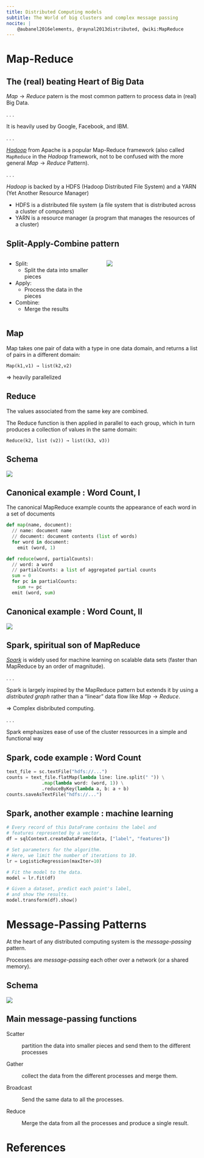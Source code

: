 ```yaml
---
title: Distributed Computing models
subtitle: The World of big clusters and complex message passing
nocite: |
    @aubanel2016elements, @raynal2013distributed, @wiki:MapReduce
---
```


# Map-Reduce


## The (real) beating Heart of Big Data

$Map\rightarrow{}Reduce$ patern is the most common pattern to process data in (real) Big Data.

. . .

It is heavily used by Google, Facebook, and IBM.

. . .

[*Hadoop*](https://hadoop.apache.org/) from Apache is a popular Map-Reduce framework (also called `MapReduce` in the *Hadoop* framework, not to be confused with the more general $Map\rightarrow{}Reduce$ Pattern).

. . .

*Hadoop* is backed by a HDFS (Hadoop Distributed File System) and a YARN (Yet Another Resource Manager)

- HDFS is a distributed file system (a file system that is distributed across a cluster of computers)
- YARN is a resource manager (a program that manages the resources of a cluster)

## Split-Apply-Combine pattern

::::::: {.columns}
:::::: {.column width="50%"}
::::: incremental
- Split:
  - Split the data into smaller pieces
- Apply:
  - Process the data in the pieces
- Combine:
  - Merge the results
:::::
::::::
:::::: {.column width="50%"}
:::::{.fragment}
![](figs/distributed-sandwich.png){ .notransparent .noinvert fig-align="center" }
:::::
::::::
:::::::

## Map

Map takes one pair of data with a type in one data domain, and returns a list of pairs in a different domain:

`Map(k1,v1) → list(k2,v2)`

$\Longrightarrow$ heavily parallelized

## Reduce

The values associated from the same key are combined.

The Reduce function is then applied in parallel to each group, which in turn produces a collection of values in the same domain:

`Reduce(k2, list (v2)) → list((k3, v3))`

## Schema

![](tikz-figures/mapreduce.svg){fig-align="center"}

## Canonical example : Word Count, I

The canonical MapReduce example counts the appearance of each word in a set of documents

```python
def map(name, document):
  // name: document name
  // document: document contents (list of words)
  for word in document:
    emit (word, 1)

def reduce(word, partialCounts):
  // word: a word
  // partialCounts: a list of aggregated partial counts
  sum = 0
  for pc in partialCounts:
    sum += pc
  emit (word, sum)
```

## Canonical example : Word Count, II

![](figs/wordcount.jpeg){fig-align="center"}

## Spark, spiritual son of MapReduce

[*Spark*](https://spark.apache.org/) is widely used for machine learning on scalable data sets (faster than MapReduce by an order of magnitude).

. . .

Spark is largely inspired by the MapReduce pattern but extends it by using a _distributed graph_ rather than a "linear" data flow like $Map\rightarrow{}Reduce$.

$\Longrightarrow$ Complex disbributed computing.

. . .

Spark emphasizes ease of use of the cluster ressources in a simple and functional way

## Spark, code example : Word Count

\small
```python
text_file = sc.textFile("hdfs://...")
counts = text_file.flatMap(lambda line: line.split(" ")) \
             .map(lambda word: (word, 1)) \
             .reduceByKey(lambda a, b: a + b)
counts.saveAsTextFile("hdfs://...")
```

## Spark, another example : machine learning

\small 
```python
# Every record of this DataFrame contains the label and
# features represented by a vector.
df = sqlContext.createDataFrame(data, ["label", "features"])

# Set parameters for the algorithm.
# Here, we limit the number of iterations to 10.
lr = LogisticRegression(maxIter=10)

# Fit the model to the data.
model = lr.fit(df)

# Given a dataset, predict each point's label, 
# and show the results.
model.transform(df).show()
```

# Message-Passing Patterns

At the heart of any distributed computing system is the *message-passing* pattern.

Processes are *message-passing* each other over a network (or a shared memory).

## Schema

![](figs/message-patterns.jpeg){fig-align="center"}

## Main message-passing functions

:::: incremental

Scatter 

: partition the data into smaller pieces and send them to the different processes

Gather 

: collect the data from the different processes and merge them.

Broadcast

: Send the same data to all the processes.

Reduce

: Merge the data from all the processes and produce a single result.

::::

# References
